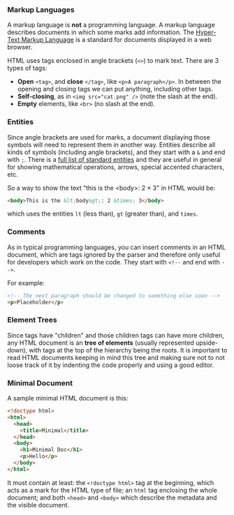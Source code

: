 ### Markup Languages

A markup language is **not** a programming language. A markup language describes documents in which some marks add information. The [Hyper-Text Markup Language](https://html.spec.whatwg.org/dev) is a standard for documents displayed in a web browser.

HTML uses tags enclosed in angle brackets (`<>`) to mark text. There are 3 types of tags:

- **Open** `<tag>`, and **close** `</tag>`, like `<p>A paragraph</p>`. In between the opening and closing tags we can put anything, including other tags.
- **Self-closing**, as in `<img src="cat.png" />` (note the slash at the end).
- **Empty** elements, like `<br>` (no slash at the end).

### Entities 

Since angle brackets are used for marks, a document displaying those symbols will need to represent them in another way. Entities describe all kinds of symbols (including angle brackets), and they start with a `&` and end with `;`.
There is a [full list of standard entities](https://html.spec.whatwg.org/multipage/named-characters.html) and they are useful in general for showing mathematical operations, arrows, special accented characters, etc. 

So a way to show the text "this is the &lt;body&gt;: 2 &times; 3" in HTML would be:

```html
<body>This is the &lt;body&gt;: 2 &times; 3</body>
```

which uses the entities `lt` (less than), `gt` (greater than), and `times`.

### Comments

As in typical programming languages, you can insert comments in an HTML document, which are tags ignored by the parser and therefore only useful for developers which work on the code. They start with `<!--` and end with `-->`.

For example:

```html
<!-- The next paragraph should be changed to something else soon -->
<p>Placeholder</p>
```

### Element Trees

Since tags have "children" and those children tags can have more children, any HTML document is an **tree of elements** (usually represented upside-down), with tags at the top of the hierarchy being the roots. It is important to read HTML documents keeping in mind this tree and making sure not to not loose track of it by indenting the code properly and using a good editor.

### Minimal Document

A sample minimal HTML document is this:

```html
<!doctype html>
<html>
  <head>
    <title>Minimal</title>
  </head>
  <body>
    <h1>Minimal Doc</h1>
    <p>Hello</p>
  </body>
</html>
```

It must contain at least: the `<!doctype html>` tag at the beginning, which acts as a mark for the HTML type of file; an `html` tag enclosing the whole document; and both `<head>` and `<body>` which describe the metadata and the visible document.
